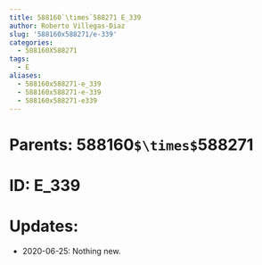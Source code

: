 ```yaml
---
title: 588160`\times`588271 E_339
author: Roberto Villegas-Diaz
slug: '588160x588271/e-339'
categories:
  - 588160X588271
tags:
  - E
aliases:
  - 588160x588271-e_339
  - 588160x588271-e-339
  - 588160x588271-e339
---
```


# **Parents**: 588160`$\times$`588271
# **ID**: E_339
# **Updates**: 
 - 2020-06-25: Nothing new.

